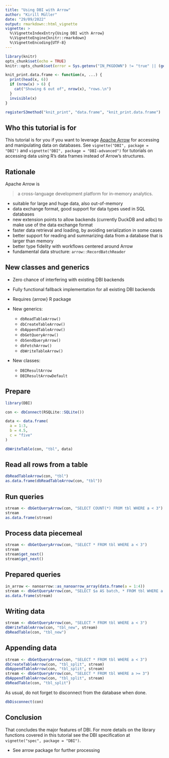 ```yaml
---
title: "Using DBI with Arrow"
author: "Kirill Müller"
date: "29/09/2022"
output: rmarkdown::html_vignette
vignette: >
  %\VignetteIndexEntry{Using DBI with Arrow}
  %\VignetteEngine{knitr::rmarkdown}
  %\VignetteEncoding{UTF-8}
---
```


```r
library(knitr)
opts_chunk$set(echo = TRUE)
knitr::opts_chunk$set(error = Sys.getenv("IN_PKGDOWN") != "true" || (getRversion() < "3.5"))

knit_print.data.frame <- function(x, ...) {
  print(head(x, 6))
  if (nrow(x) > 6) {
    cat("Showing 6 out of", nrow(x), "rows.\n")
  }
  invisible(x)
}

registerS3method("knit_print", "data.frame", "knit_print.data.frame")
```

## Who this tutorial is for

This tutorial is for you if you want to leverage [Apache Arrow](https://arrow.apache.org/) for accessing and manipulating data on databases.
See `vignette("DBI", package = "DBI")` and `vignette("DBI", package = "DBI-advanced")` for tutorials on accessing data using R's data frames instead of Arrow's structures.

## Rationale

Apache Arrow is

> a cross-language development platform for in-memory analytics.

- suitable for large and huge data, also out-of-memory
- data exchange format, good support for data types used in SQL databases
- new extension points to allow backends (currently DuckDB and adbc) to make use of the data exchange format
- faster data retrieval and loading, by avoiding serialization in some cases
- better support for reading and summarizing data from a database that is larger than memory
- better type fidelity with workflows centered around Arrow
- fundamental data structure: `arrow::RecordBatchReader`

## New classes and generics

- Zero chance of interfering with existing DBI backends
- Fully functional fallback implementation for all existing DBI backends
- Requires {arrow} R package

- New generics:
    - `dbReadTableArrow()`
    - `dbCreateTableArrow()`
    - `dbAppendTableArrow()`
    - `dbGetQueryArrow()`
    - `dbSendQueryArrow()`
    - `dbFetchArrow()`
    - `dbWriteTableArrow()`

- New classes:
    - `DBIResultArrow`
    - `DBIResultArrowDefault`

## Prepare

```r
library(DBI)

con <- dbConnect(RSQLite::SQLite())

data <- data.frame(
  a = 1:3,
  b = 4.5,
  c = "five"
)

dbWriteTable(con, "tbl", data)
```

## Read all rows from a table

```r
dbReadTableArrow(con, "tbl")
as.data.frame(dbReadTableArrow(con, "tbl"))
```

## Run queries

```r
stream <- dbGetQueryArrow(con, "SELECT COUNT(*) FROM tbl WHERE a < 3")
stream
as.data.frame(stream)
```

## Process data piecemeal

```r
stream <- dbGetQueryArrow(con, "SELECT * FROM tbl WHERE a < 3")
stream
stream$get_next()
stream$get_next()
```

## Prepared queries

```r
in_arrow <- nanoarrow::as_nanoarrow_array(data.frame(a = 1:4))
stream <- dbGetQueryArrow(con, "SELECT $a AS batch, * FROM tbl WHERE a < $a", param = in_arrow)
as.data.frame(stream)
```

## Writing data

```r
stream <- dbGetQueryArrow(con, "SELECT * FROM tbl WHERE a < 3")
dbWriteTableArrow(con, "tbl_new", stream)
dbReadTable(con, "tbl_new")
```

## Appending data

```r
stream <- dbGetQueryArrow(con, "SELECT * FROM tbl WHERE a < 3")
dbCreateTableArrow(con, "tbl_split", stream)
dbAppendTableArrow(con, "tbl_split", stream)
stream <- dbGetQueryArrow(con, "SELECT * FROM tbl WHERE a >= 3")
dbAppendTableArrow(con, "tbl_split", stream)
dbReadTable(con, "tbl_split")
```

As usual, do not forget to disconnect from the database when done.

```r
dbDisconnect(con)
```

## Conclusion

That concludes the major features of DBI.
For more details on the library functions covered in this tutorial see the DBI specification at `vignette("spec", package = "DBI")`.

- See arrow package for further processing
